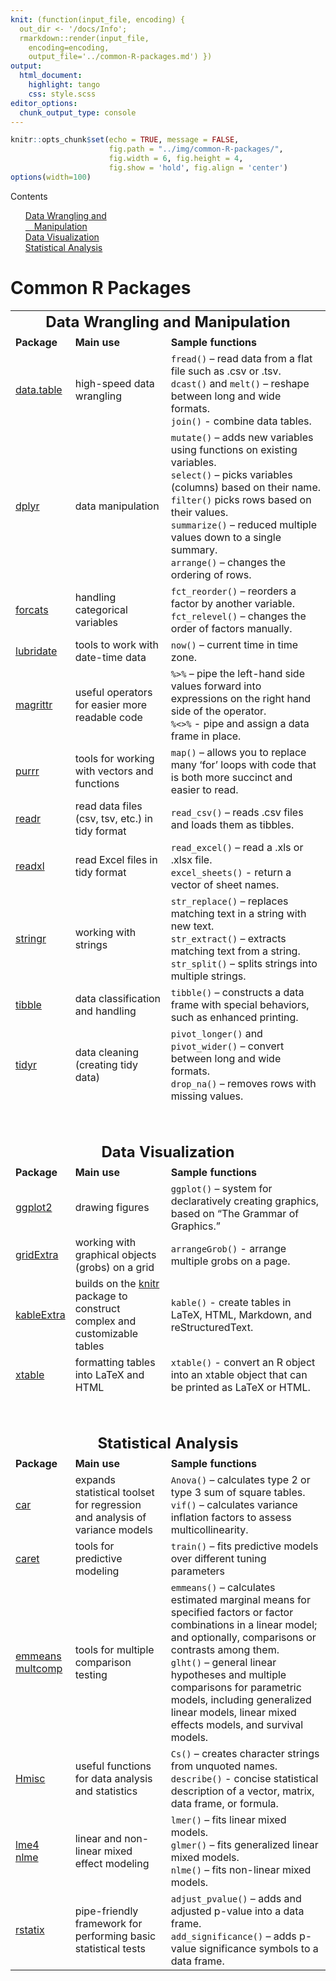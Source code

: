 ```yaml
---
knit: (function(input_file, encoding) {
  out_dir <- '/docs/Info';
  rmarkdown::render(input_file,
    encoding=encoding,
    output_file='../common-R-packages.md') })
output:
  html_document:
    highlight: tango
    css: style.scss
editor_options:
  chunk_output_type: console
---
```


```r
knitr::opts_chunk$set(echo = TRUE, message = FALSE,
                      fig.path = "../img/common-R-packages/",
                      fig.width = 6, fig.height = 4,
                      fig.show = 'hold', fig.align = 'center')
options(width=100)
```

<!-- TABLE OF CONTENTS -->
<aside>
  <div id="toc_container">
  <p class="toc_title">Contents</p>
  <ul class="toc_list">
    <a href="#data-wrangling">Data Wrangling and<br>&emsp;Manipulation</a><br>
    <a href="#data-visualization">Data Visualization</a><br>
    <a href="#statistical-analysis">Statistical Analysis</a><br>
  </ul>
  </div>
</aside>

<!-- MAIN PAGE -->
# Common R Packages

<table style="width:100%">
  <tbody>
    <!-- Data Wrangling and Manipulation -->
    <tr>
      <td colspan=3 style="font-size:150%;"><center><b><a id="data-wrangling"></a>Data Wrangling and Manipulation</b></center></td>
    </tr>
    <tr>
      <td><b>Package</b></td>
      <td><b>Main use</b></td>
      <td><b>Sample functions</b></td>
    </tr>
    <!-- data.table -->
    <tr>
      <td><a href="https://rdatatable.gitlab.io/data.table/">data.table</a></td>
      <td>high-speed data wrangling</td>
      <td><code>fread()</code> – read data from a flat file such as .csv or .tsv.<br>
<code>dcast()</code> and <code>melt()</code> – reshape between long and wide formats.<br>
<code>join()</code> - combine data tables.</td>
    </tr>
    <!-- dplyr -->
    <tr>
      <td><a href="https://dplyr.tidyverse.org/">dplyr</a></td>
      <td>data manipulation</td>
      <td><code>mutate()</code> – adds new variables using functions on existing variables.<br>
<code>select()</code> – picks variables (columns) based on their name.<br>
<code>filter()</code> picks rows based on their values.<br>
<code>summarize()</code> – reduced multiple values down to a single summary.<br>
<code>arrange()</code> – changes the ordering of rows.</td>
    </tr>
    <!-- forcats -->
    <tr>
      <td><a href="https://forcats.tidyverse.org/">forcats</a></td>
      <td>handling categorical variables</td>
      <td><code>fct_reorder()</code> – reorders a factor by another variable.<br>
<code>fct_relevel()</code> – changes the order of factors manually.
</td>
    </tr>
    <!-- lubridate-->
    <tr>
      <td><a href="https://lubridate.tidyverse.org/">lubridate</a></td>
      <td>tools to work with date-time data</td>
      <td><code>now()</code> – current time in time zone.</td>
    </tr>
    <!-- magrittr -->
    <tr>
      <td><a href="https://magrittr.tidyverse.org/">magrittr</a></td>
      <td>useful operators for easier more readable code</td>
      <td><code>%>%</code> – pipe the left-hand side values forward into expressions on the right hand side of the operator.<br>
<code>%<>%</code> - pipe and assign a data frame in place.</td>
    </tr>
    <!-- purrr -->
    <tr>
      <td><a href="https://purrr.tidyverse.org/">purrr</a></td>
      <td>tools for working with vectors and functions</td>
      <td><code>map()</code> – allows you to replace many ‘for’ loops with code that is both more succinct and easier to read.</td>
    </tr>
    <!-- readr -->
    <tr>
      <td><a href="https://readr.tidyverse.org/">readr</a></td>
      <td>read data files (csv, tsv, etc.) in tidy format</td>
      <td><code>read_csv()</code> – reads .csv files and loads them as tibbles.</td>
    </tr>
    <!-- readxl -->
    <tr>
      <td><a href="https://readxl.tidyverse.org/">readxl</a></td>
      <td>read Excel files in tidy format</td>
      <td><code>read_excel()</code> – read a .xls or .xlsx file.<br>
<code>excel_sheets()</code> - return a vector of sheet names.</td>
    </tr>
    <!-- stringr -->
    <tr>
      <td><a href="https://stringr.tidyverse.org/">stringr</a></td>
      <td>working with strings</td>
      <td><code>str_replace()</code> – replaces matching text in a string with new text.<br>
<code>str_extract()</code> – extracts matching text from a string.<br>
<code>str_split()</code> – splits strings into multiple strings.
</td>
    </tr>
    <!-- tibble -->
    <tr>
      <td><a href="https://tibble.tidyverse.org/">tibble</a></td>
      <td>data classification and handling</td>
      <td><code>tibble()</code> – constructs a data frame with special behaviors, such as enhanced printing.</td>
    </tr>
    <!-- tidyr -->
    <tr>
      <td><a href="https://tidyr.tidyverse.org/">tidyr</a></td>
      <td>data cleaning (creating tidy data)</td>
      <td><code>pivot_longer()</code> and <code>pivot_wider()</code> – convert between long and wide formats.<br>
<code>drop_na()</code> – removes rows with missing values.
</td>
    </tr>
    <!-- Data Visualization -->
    <tr>
      <td colspan=3 style="font-size:150%;"><center><b><br><br><a id="data-visualization"></a>Data Visualization</b></center></td>
    </tr>
    <tr>
      <td><b>Package</b></td>
      <td><b>Main use</b></td>
      <td><b>Sample functions</b></td>
    </tr>
    <!-- ggplot2 -->
    <tr>
      <td><a href="https://ggplot2.tidyverse.org/">ggplot2</a></td>
      <td>drawing figures</td>
      <td><code>ggplot()</code> – system for declaratively creating graphics, based on “The Grammar of Graphics.”</td>
    </tr>
    <!-- gridExtra -->
    <tr>
      <td><a href="https://rdrr.io/cran/gridExtra/">gridExtra</a></td>
      <td>working with graphical objects (grobs) on a grid</td>
      <td><code>arrangeGrob()</code> - arrange multiple grobs on a page.</td>
    </tr>
    <!-- kableExtra -->
    <tr>
      <td><a href="https://rdrr.io/cran/kableExtra/">kableExtra</a></td>
      <td>builds on the <a href="https://rdrr.io/cran/knitr">knitr</a> package to construct complex and customizable tables</td>
      <td><code>kable()</code> - create tables in LaTeX, HTML, Markdown, and reStructuredText.</td>
    </tr>
    <!-- xtable -->
    <tr>
      <td><a href="https://rdrr.io/cran/xtable/">xtable</a></td>
      <td>formatting tables into LaTeX and HTML</td>
      <td><code>xtable()</code> - convert an R object into an xtable object that can be printed as LaTeX or HTML.</td>
    </tr>
    <!-- Statistical Analysis -->
    <tr>
      <td colspan=3 style="font-size:150%;"><center><b><br><br><a id="statistical-analysis"></a>Statistical Analysis</b></center></td>
    </tr>
    <tr>
      <td><b>Package</b></td>
      <td><b>Main use</b></td>
      <td><b>Sample functions</b></td>
    </tr>
    <!-- car -->
    <tr>
      <td><a href="https://cran.r-project.org/web/packages/car/car.pdf">car</a></td>
      <td>expands statistical toolset for regression and analysis of variance models</td>
      <td><code>Anova()</code> – calculates type 2 or type 3 sum of square tables.<br>
<code>vif()</code> – calculates variance inflation factors to assess multicollinearity.
</td>
    </tr>
    <!-- caret -->
    <tr>
      <td><a href="https://rdrr.io/cran/caret">caret</a></td>
      <td>tools for predictive modeling</td>
      <td><code>train()</code> – fits predictive models over different tuning parameters</td>
    </tr>
    <!-- emmeans & multcomp -->
    <tr>
      <td><a href="https://rdrr.io/cran/emmeans">emmeans</a><br>
      <a href="https://rdrr.io/cran/multcomp">multcomp</a></td>
      <td>tools for multiple comparison testing</td>
      <td><code>emmeans()</code> – calculates estimated marginal means for specified factors or factor combinations in a linear model; and optionally, comparisons or contrasts among them.<br>
<code>glht()</code> – general linear hypotheses and multiple comparisons for parametric models, including generalized linear models, linear mixed effects models, and survival models.</td>
    </tr>
    <!-- Hmisc -->
    <tr>
      <td><a href="https://rdrr.io/cran/Hmisc">Hmisc</a></td>
      <td>useful functions for data analysis and statistics</td>
      <td><code>Cs()</code> – creates character strings from unquoted names.<br>
<code>describe()</code> - concise statistical description of a vector, matrix, data frame, or formula.</td>
    </tr>
    <!-- lme4 & nlme -->
    <tr>
      <td><a href="https://rdrr.io/cran/lme4">lme4</a><br>
      <a href="https://rdrr.io/cran/nlme">nlme</a></td>
      <td>linear and non-linear mixed effect modeling</td>
      <td><code>lmer()</code> – fits linear mixed models.<br>
<code>glmer()</code> – fits generalized linear mixed models.<br>
<code>nlme()</code> – fits non-linear mixed models.
</td>
    </tr>
    <!-- rstatix -->
    <tr>
      <td><a href="https://rdrr.io/cran/rstatix">rstatix</a></td>
      <td>pipe-friendly framework for performing basic statistical tests</td>
      <td><code>adjust_pvalue()</code> – adds and adjusted p-value into a data frame.<br>
<code>add_significance()</code> – adds p-value significance symbols to a data frame.
</td>
    </tr>
  </tbody>
</table>